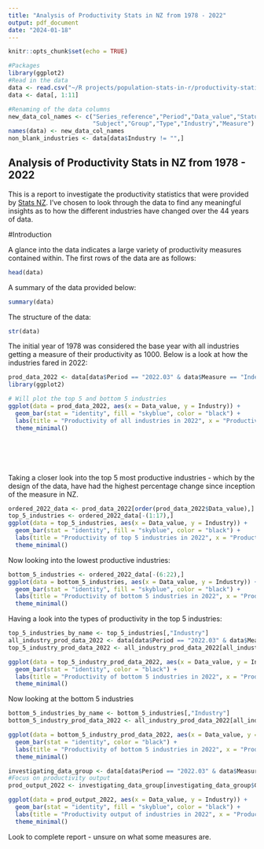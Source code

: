 ```yaml
---
title: "Analysis of Productivity Stats in NZ from 1978 - 2022"
output: pdf_document
date: "2024-01-18"
---
```


```r
knitr::opts_chunk$set(echo = TRUE)

#Packages
library(ggplot2)
#Read in the data
data <- read.csv("~/R projects/population-stats-in-r/productivity-statistics-1978-2022.csv", header=TRUE)
data <- data[, 1:11]

#Renaming of the data columns
new_data_col_names <- c("Series_reference","Period","Data_value","Status","Units","Magnitude",
                        "Subject","Group","Type","Industry","Measure")
names(data) <- new_data_col_names
non_blank_industries <- data[data$Industry != "",]
```

## Analysis of Productivity Stats in NZ from 1978 - 2022

This is a report to investigate the productivity statistics that were provided by [Stats NZ](https://www.stats.govt.nz/large-datasets/csv-files-for-download/). I've chosen to look through the data to find any meaningful insights as to how the different industries have changed over the 44 years of data.

#Introduction

A glance into the data indicates a large variety of productivity measures contained within. The first rows of the data are as follows:

```r
head(data)
```

A summary of the data provided below:
```r
summary(data)
```

The structure of the data:

```r
str(data)
```

The initial year of 1978 was considered the base year with all industries getting a measure of their productivity as 1000. Below is a look at how the industries fared in 2022:

```r
prod_data_2022 <- data[data$Period == "2022.03" & data$Measure == "Index" & data$Type == "Total",]
library(ggplot2)

# Will plot the top 5 and bottom 5 industries
ggplot(data = prod_data_2022, aes(x = Data_value, y = Industry)) +
  geom_bar(stat = "identity", fill = "skyblue", color = "black") +
  labs(title = "Productivity of all industries in 2022", x = "Productivity measure", y = "Industry") +
  theme_minimal()







```

Taking a closer look into the top 5 most productive industries - which by the design of the data, have had the highest percentage change since inception of the measure in NZ.

```r
ordered_2022_data <- prod_data_2022[order(prod_data_2022$Data_value),]
top_5_industries <- ordered_2022_data[-(1:17),]
ggplot(data = top_5_industries, aes(x = Data_value, y = Industry)) +
  geom_bar(stat = "identity", fill = "skyblue", color = "black") +
  labs(title = "Productivity of top 5 industries in 2022", x = "Productivity measure", y = "Industry") +
  theme_minimal()
```

Now looking into the lowest productive industries:

```r
bottom_5_industries <- ordered_2022_data[-(6:22),]
ggplot(data = bottom_5_industries, aes(x = Data_value, y = Industry)) +
  geom_bar(stat = "identity", fill = "skyblue", color = "black") +
  labs(title = "Productivity of bottom 5 industries in 2022", x = "Productivity measure", y = "Industry") +
  theme_minimal()
```
Having a look into the types of productivity in the top 5 industries:
```r
top_5_industries_by_name <- top_5_industries[,"Industry"]
all_industry_prod_data_2022 <- data[data$Period == "2022.03" & data$Measure == "Index" & data$Group == "Productivity Indexes - Industry Level (ANZSIC06)",]
top_5_industry_prod_data_2022 <- all_industry_prod_data_2022[all_industry_prod_data_2022$Industry %in%  top_5_industries_by_name,]

ggplot(data = top_5_industry_prod_data_2022, aes(x = Data_value, y = Industry, fill=Type)) +
  geom_bar(stat = "identity", color = "black") +
  labs(title = "Productivity of bottom 5 industries in 2022", x = "Productivity measure", y = "Industry") +
  theme_minimal()
```
Now looking at the bottom 5 industries
```r
bottom_5_industries_by_name <- bottom_5_industries[,"Industry"]
bottom_5_industry_prod_data_2022 <- all_industry_prod_data_2022[all_industry_prod_data_2022$Industry %in%  bottom_5_industries_by_name,]

ggplot(data = bottom_5_industry_prod_data_2022, aes(x = Data_value, y = Industry, fill=Type)) +
  geom_bar(stat = "identity", color = "black") +
  labs(title = "Productivity of bottom 5 industries in 2022", x = "Productivity measure", y = "Industry") +
  theme_minimal()

```
```r
investigating_data_group <- data[data$Period == "2022.03" & data$Measure == "Index",]
#Focus on productivity output
prod_output_2022 <- investigating_data_group[investigating_data_group$Group == "Productivity Output Series - Industry Level (ANZSIC06)",]

ggplot(data = prod_output_2022, aes(x = Data_value, y = Industry)) +
  geom_bar(stat = "identity", fill = "skyblue", color = "black") +
  labs(title = "Productivity output of industries in 2022", x = "Productivity measure", y = "Industry") +
  theme_minimal()
```

Look to complete report - unsure on what some measures are.










